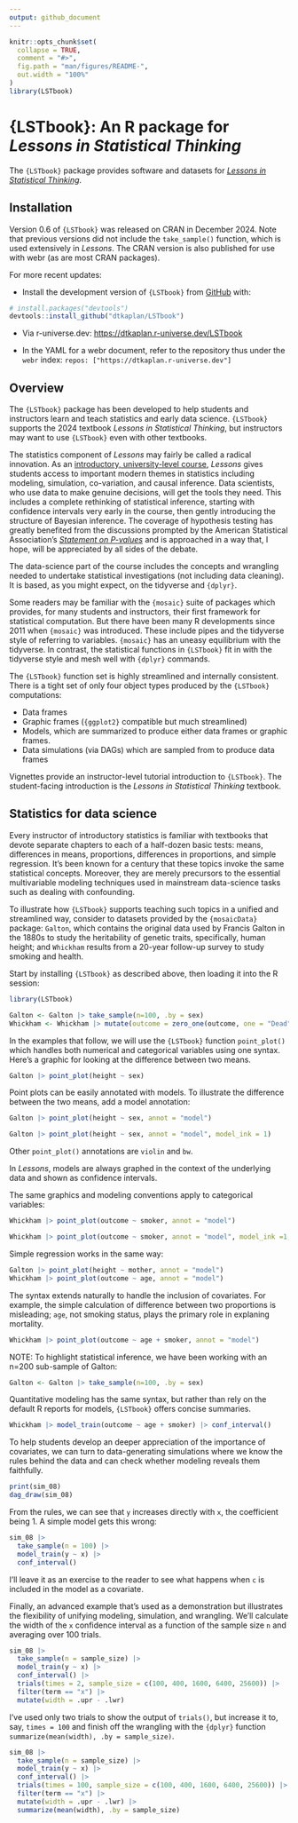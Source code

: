 ```yaml
---
output: github_document
---
```


<!-- README.md is generated from README.Rmd. Please edit that file -->

```r
knitr::opts_chunk$set(
  collapse = TRUE,
  comment = "#>",
  fig.path = "man/figures/README-",
  out.width = "100%"
)
library(LSTbook)
```

# {LSTbook}: An R package for *Lessons in Statistical Thinking*

<!-- badges: start -->
<!-- badges: end -->

The `{LSTbook}` package provides software and datasets for [*Lessons in Statistical Thinking*](https://dtkaplan.github.io/Lessons-in-statistical-thinking/).

## Installation

Version 0.6 of `{LSTbook}` was released on CRAN in December 2024. Note that previous versions did not include the `take_sample()` function, which is used extensively in *Lessons*. The CRAN version is also published for use with webr (as are most CRAN packages).

For more recent updates:

- Install the development version of `{LSTbook}` from [GitHub](https://github.com/) with:

``` r
# install.packages("devtools")
devtools::install_github("dtkaplan/LSTbook")
```

- Via r-universe.dev: <https://dtkaplan.r-universe.dev/LSTbook>

- In the YAML for a webr document, refer to the repository thus under the `webr` index: `repos: ["https://dtkaplan.r-universe.dev"]`

## Overview

The `{LSTbook}` package has been developed to help students and instructors learn and teach statistics and early data science. `{LSTbook}` supports the 2024 textbook  *Lessons in Statistical Thinking*, but instructors may want to use `{LSTbook}` even with other textbooks.

The statistics component of *Lessons* may fairly be called a radical innovation. As an [introductory, university-level course](https://dtkaplan.github.io/Math300blog/posts/StatChat-10-2023/), *Lessons* gives students access to important modern themes in statistics including modeling, simulation, co-variation, and causal inference. Data scientists, who use data to make genuine decisions, will get the tools they need. This includes a complete rethinking of statistical inference, starting with confidence intervals very early in the course, then gently introducing the structure of Bayesian inference. The coverage of hypothesis testing has greatly benefited from the discussions prompted by the American Statistical Association's [*Statement on P-values*](https://www.amstat.org/asa/files/pdfs/p-valuestatement.pdf) and is approached in a way that, I hope, will be appreciated by all sides of the debate.

The data-science part of the course includes the concepts and wrangling needed to undertake statistical investigations (not including data cleaning). It is based, as you might expect, on the tidyverse and `{dplyr}`.

Some readers may be familiar with the `{mosaic}` suite of packages which provides, for many students and instructors, their first framework for statistical computation. But there have been many R developments since 2011 when `{mosaic}` was introduced. These include pipes and the tidyverse style of referring to variables. `{mosaic}` has an uneasy equilibrium with the tidyverse. In contrast, the statistical functions in `{LSTbook}` fit in with the tidyverse style and mesh well with `{dplyr}` commands.

The `{LSTbook}` function set is highly streamlined and internally consistent. There is a tight set of only four object types produced by the `{LSTbook}` computations:

- Data frames 
- Graphic frames (`{ggplot2}` compatible but much streamlined)
- Models, which are summarized to produce either data frames or graphic frames. 
- Data simulations (via DAGs) which are sampled from to produce data frames

Vignettes provide an instructor-level tutorial introduction to `{LSTbook}`. The student-facing introduction is the *Lessons in Statistical Thinking* textbook.

## Statistics for data science

Every instructor of introductory statistics is familiar with textbooks that devote separate chapters to each of a half-dozen basic tests: means, differences in means, proportions, differences in proportions, and simple regression. It's been known for a century that these topics invoke the same statistical concepts. Moreover, they are merely precursors to the essential multivariable modeling techniques used in mainstream data-science tasks such as dealing with confounding. 

To illustrate how `{LSTbook}` supports teaching such topics in a unified and streamlined way, consider to datasets provided by the `{mosaicData}` package: `Galton`, which contains the original data used by Francis Galton in the 1880s to study the heritability of genetic traits, specifically, human height; and `Whickham` results from a 20-year follow-up survey to study smoking and health.

Start by installing `{LSTbook}` as described above, then loading it into the R session:

```r
library(LSTbook)
```


```r
Galton <- Galton |> take_sample(n=100, .by = sex)
Whickham <- Whickham |> mutate(outcome = zero_one(outcome, one = "Dead"))
```


In the examples that follow, we will use the `{LSTbook}` function `point_plot()` which handles both numerical and categorical variables using one syntax. Here's a graphic for looking at the difference between two means. 

```r
Galton |> point_plot(height ~ sex)
```

Point plots can be easily annotated with models. To illustrate the difference between the two means, add a model annotation: 

```r
Galton |> point_plot(height ~ sex, annot = "model")
```

```r
Galton |> point_plot(height ~ sex, annot = "model", model_ink = 1)
```

Other `point_plot()` annotations are `violin` and `bw`.

In *Lessons*, models are always graphed in the context of the underlying data and shown as confidence intervals.

The same graphics and modeling conventions apply to categorical variables:

```r
Whickham |> point_plot(outcome ~ smoker, annot = "model")
```

```r
Whickham |> point_plot(outcome ~ smoker, annot = "model", model_ink =1, point_ink=.2)
```

Simple regression works in the same way:

```r
Galton |> point_plot(height ~ mother, annot = "model")
Whickham |> point_plot(outcome ~ age, annot = "model")
```

The syntax extends naturally to handle the inclusion of covariates. For example, the simple calculation of difference between two proportions is misleading; `age`, not smoking status, plays the primary role in explaning mortality.

```r
Whickham |> point_plot(outcome ~ age + smoker, annot = "model")
```


NOTE: To highlight statistical inference, we have been working with an n=200 sub-sample of Galton: 

```r
Galton <- Galton |> take_sample(n=100, .by = sex)
```


Quantitative modeling has the same syntax, but rather than rely on the default R reports for models, `{LSTbook}` offers concise summaries.

```r
Whickham |> model_train(outcome ~ age + smoker) |> conf_interval()
```

To help students develop an deeper appreciation of the importance of covariates, we can turn to data-generating simulations where we know the rules behind the data and can check whether modeling reveals them faithfully.

```r
print(sim_08)
dag_draw(sim_08)
```

From the rules, we can see that `y` increases directly with `x`, the coefficient being 1. A simple model gets this wrong:

```r
sim_08 |> 
  take_sample(n = 100) |>
  model_train(y ~ x) |>
  conf_interval()
```

I'll leave it as an exercise to the reader to see what happens when `c` is included in the model as a covariate.

Finally, an advanced example that's used as a demonstration but illustrates the flexibility of unifying modeling, simulation, and wrangling. We'll calculate the width of the `x` confidence interval as a function of the sample size `n` and averaging over 100 trials.

```r
sim_08 |> 
  take_sample(n = sample_size) |>
  model_train(y ~ x) |>
  conf_interval() |>
  trials(times = 2, sample_size = c(100, 400, 1600, 6400, 25600)) |> 
  filter(term == "x") |> 
  mutate(width = .upr - .lwr)
```

I've used only two trials to show the output of `trials()`, but increase it to, say, `times = 100` and finish off the wrangling with the `{dplyr}` function `summarize(mean(width), .by = sample_size)`.

```r
sim_08 |> 
  take_sample(n = sample_size) |>
  model_train(y ~ x) |>
  conf_interval() |>
  trials(times = 100, sample_size = c(100, 400, 1600, 6400, 25600)) |> 
  filter(term == "x") |> 
  mutate(width = .upr - .lwr) |>
  summarize(mean(width), .by = sample_size)
```

